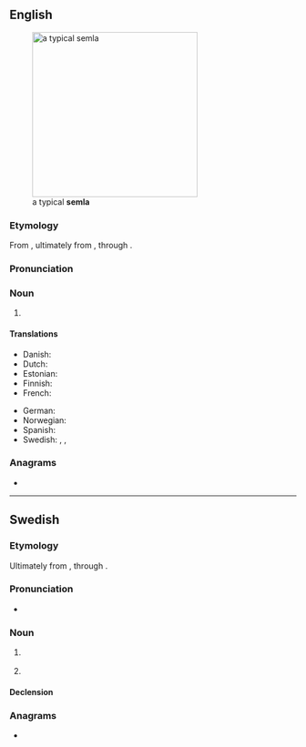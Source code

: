 ==English==
[[Image:SemlaFlickr.jpg|thumb|right|290px|a typical '''semla''']]

===Etymology===
From {{bor|en|sv|semla}}, ultimately from {{der|en|la|simila||finest quality wheat flour}}, through {{der|en|gmq-osw|-}}.

===Pronunciation===
{{rfp|en}}

===Noun===
{{en-noun}}

# {{def|A [[pastry]] with a [[cream]] and [[almond]] [[paste]] filling found in [[Sweden]], [[Finland]] and [[Estonia]], traditionally eaten on [[Shrove Tuesday]].}}

====Translations====
{{trans-top|Swedish pastry eaten on Shrove Tuesday}}
* Danish: {{t|da|fastelavnsbolle|c}}
* Dutch: {{t|nl|semla|m|f}}
* Estonian: {{t|et|vastlakukkel}}
* Finnish: {{t+|fi|laskiaispulla}}
* French: {{t+|fr|semla|f}}
{{trans-mid}}
* German: {{t|de|Semla|f}}
* Norwegian: {{t|no|fastelavnsbolle}}
* Spanish: {{t|es|semla|f}}
* Swedish: {{t+|sv|semla|c}}, {{t+|sv|fastlagsbulle|c}}, {{t|sv|fettisdagsbulle|c}}
{{trans-bottom}}

===Anagrams===
* {{anagrams|en|EMALS|Lemas|Salem|Selma|Smale|Smeal|almes|amels|lames|lamés|leams|males|meals|melas|mesal}}

{{topics|en|Cakes and pastries}}

----

==Swedish==
{{wikipedia|lang=sv}}

===Etymology===
Ultimately from {{der|sv|la|simila||finest quality wheat flour}}, through {{inh|sv|gmq-osw|sembla}}.

===Pronunciation===
* {{IPA|/ˈsemˌla/|/ˈsɛmˌla/|lang=sv}}

===Noun===
{{sv-noun|c}}

# {{lb|sv|Finland}} {{def|a [[bun]], a [[bread roll]]}}
# {{lb|sv|Sweden}} {{l|en|semla}} {{gloss|Swedish pastry eaten on Shrove Tuesday}}
#: {{syn|sv|fastlagsbulle|fettisdagsbulle}}
#: {{hypo|sv|hetvägg}}

====Declension====
{{sv-infl-noun-c-or|seml}}

===Anagrams===
* {{anagrams|sv|males|smale}}

{{topics|sv|Cakes and pastries}}